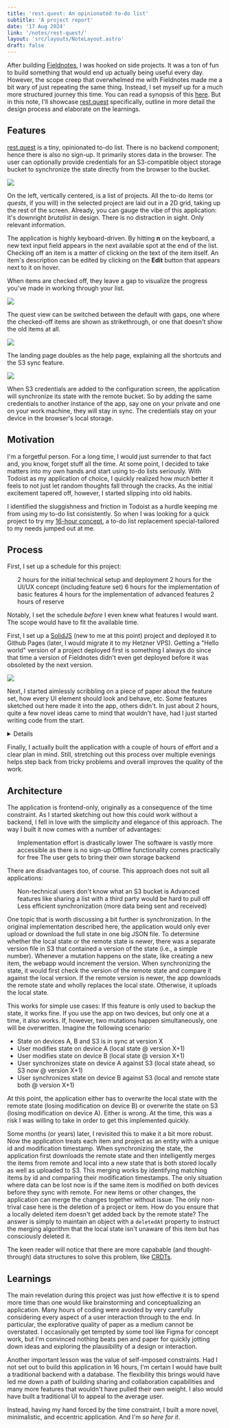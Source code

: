 ```yaml
---
title: 'rest.quest: An opinionated to-do list'
subtitle: 'A project report'
date: '17 Aug 2024'
link: '/notes/rest-quest/'
layout: 'src/layouts/NoteLayout.astro'
draft: false
---
```




After building [Fieldnotes](/notes/fieldnotes), I was hooked on side projects. It
was a ton of fun to build something that would end up actually being useful every day.
However, the scope creep that overwhelmed me with Fieldnotes made me a bit wary of just
repeating the same thing. Instead, I set myself up for a much more structured journey this
time. You can read a synopsis of this [here](/notes/16-hour-projects). But in this
note, I'll showcase [rest.quest](https://rest.quest) specifically, outline in more detail the design
process and elaborate on the learnings.

## Features

[rest.quest](https://rest.quest) is a tiny, opinionated to-do list. There is no backend
component; hence there is also no sign-up. It primarily stores data in the browser. The user can
optionally provide credentials for an S3-compatible object storage bucket to synchronize the state
directly from the browser to the bucket.

<Img src={app1} />

On the left, vertically centered, is a list of projects. All the to-do items (or
_quests_, if you will) in the selected project are laid out in a 2D grid, taking up the
rest of the screen. Already, you can gauge the vibe of this application: It's downright
_brutalist_ in design. There is no distraction in sight. Only relevant information.

The application is highly keyboard-driven. By hitting **n** on the keyboard, a new text input
field appears in the next available spot at the end of the list. Checking off an item is a matter
of clicking on the text of the item itself. An item's description can be edited by clicking on the
**Edit** button that appears next to it on hover.

When items are checked off, they leave a gap to visualize the progress you've made in working
through your list.

<Img src={app4} />

The quest view can be switched between the default with gaps, one where the checked-off items are
shown as strikethrough, or one that doesn't show the old items at all.

<Img src={app2} />

The landing page doubles as the help page, explaining all the shortcuts and the S3 sync feature.

<Img src={app3} />

When S3 credentials are added to the configuration screen, the application will synchronize its
state with the remote bucket. So by adding the same credentials to another instance of the app,
say one on your private and one on your work machine, they will stay in sync. The credentials stay
on your device in the browser's local storage.

## Motivation

I'm a forgetful person. For a long time, I would just surrender to that fact and, you know, forget
stuff all the time. At some point, I decided to take matters into my own hands and start using
to-do lists seriously. With Todoist as my application of choice, I quickly realized how much
better it feels to not just let random thoughts fall through the cracks. As the initial excitement
tapered off, however, I started slipping into old habits.

I identified the sluggishness and friction in Todoist as a hurdle keeping me from using my to-do
list consistently. So when I was looking for a quick project to try my
[16-hour concept](/notes/16-hour-projects), a to-do list replacement special-tailored
to my needs jumped out at me.

## Process

First, I set up a schedule for this project:

<ul class="pb-4">
	<LiD>2 hours for the initial technical setup and deployment</LiD>
	<LiD>2 hours for the UI/UX concept (including feature set)</LiD>
	<LiD>6 hours for the implementation of basic features</LiD>
	<LiD>4 hours for the implementation of advanced features</LiD>
	<LiD>2 hours of reserve</LiD>
</ul>

Notably, I set the schedule _before_ I even knew what features I would want. The scope
would have to fit the available time.

First, I set up a [SolidJS](https://www.solidjs.com/) (new to me at this point) project
and deployed it to Github Pages (later, I would migrate it to my Hetzner VPS). Getting a "Hello
world" version of a project deployed first is something I always do since that time a version of
Fieldnotes didn't even get deployed before it was obsoleted by the next version.

<div class="md:w-1/2 w-full mx-auto">
	<Img src={ux3} />
</div>

Next, I started aimlessly scribbling on a piece of paper about the feature set, how every UI
element should look and behave, etc. Some features sketched out here made it into the app, others
didn't. In just about 2 hours, quite a few novel ideas came to mind that wouldn't have, had I just
started writing code from the start.

<Details title="Full UX concept">
	<div class="md:w-1/2 w-full mx-auto">
		<Img src={ux1} />
		<Img src={ux2} />
		<Img src={ux3} />
		<Img src={ux4} />
		<Img src={ux5} />
		<Img src={ux6} />
		<Img src={ux7} />
		<Img src={ux8} />
	</div>
</Details>

Finally, I actually built the application with a couple of hours of effort and a clear plan in
mind. Still, stretching out this process over multiple evenings helps step back from tricky
problems and overall improves the quality of the work.

## Architecture

The application is frontend-only, originally as a consequence of the time constraint. As I started
sketching out how this could work without a backend, I fell in love with the simplicity and
elegance of this approach. The way I built it now comes with a number of advantages:

<ul class="pb-4">
	<LiD>Implementation effort is drastically lower</LiD>
	<LiD>The software is vastly more accessible as there is no sign-up</LiD>
	<LiD>Offline functionality comes practically for free</LiD>
	<LiD>The user gets to bring their own storage backend</LiD>
</ul>

There are disadvantages too, of course. This approach does not suit all applications:

<ul class="pb-4">
	<LiD>Non-technical users don't know what an S3 bucket is</LiD>
	<LiD>Advanced features like sharing a list with a third party would be hard to pull off</LiD>
	<LiD>Less efficient synchronization (more data being sent and received)</LiD>
</ul>

One topic that is worth discussing a bit further is synchronization. In the original
implementation described here, the application would only ever upload or download the full state
in one big JSON file. To determine whether the local state or the remote state is newer, there was
a separate version file in S3 that contained a version of the state (i.e., a simple number).
Whenever a mutation happens on the state, like creating a new item, the webapp would increment the
version. When synchronizing the state, it would first check the version of the remote state and
compare it against the local version. If the remote version is newer, the app downloads the remote
state and wholly replaces the local state. Otherwise, it uploads the local state.

This works for simple use cases: If this feature is only used to backup the state, it works fine.
If you use the app on two devices, but only one at a time, it also works. If, however, two
mutations happen simultaneously, one will be overwritten. Imagine the following scenario:

<ul class="pb-4">
	<Li>State on devices A, B and S3 is in sync at version X</Li>
	<Li>User modifies state on device A (local state @ version X+1)</Li>
	<Li>User modifies state on device B (local state @ version X+1)</Li>
	<Li>
		User synchronizes state on device A against S3 (local state ahead, so S3 now @ version X+1)
	</Li>
	<Li>
		User synchronizes state on device B against S3 (local and remote state both @ version X+1)
	</Li>
</ul>

At this point, the application either has to overwrite the local state with the remote state
(losing modification on device B) or overwrite the state on S3 (losing modification on device A).
Either is wrong. At the time, this was a risk I was willing to take in order to get this
implemented quickly.

Some months (or years) later, I revisited this to make it a bit more robust. Now the application
treats each item and project as an entity with a unique id and modification timestamp. When
synchronizing the state, the application first downloads the remote state and then intelligently
merges the items from remote and local into a new state that is both stored locally as well as
uploaded to S3. This merging works by identifying matching items by id and comparing their
modification timestamps. The only situation where data can be lost now is if the same item is
modified on both devices before they sync with remote. For new items or other changes, the
application can merge the changes together without issue. The only non-trival case here is the
deletion of a project or item. How do you ensure that a locally deleted item doesn't get added
back by the remote state? The answer is simply to maintain an object with a `deletedAt`
property to instruct the merging algorithm that the local state isn't unaware of this item but has
consciously deleted it.

The keen reader will notice that there are more capabable (and thought-through) data structures to
solve this problem, like [CRDTs](https://en.wikipedia.org/wiki/Conflict-free_replicated_data_type).

## Learnings

The main revelation during this project was just how effective it is to spend more time than one
would like brainstorming and conceptualizing an application. Many hours of coding were avoided by
very carefully considering every aspect of a user interaction through to the end. In particular,
the explorative quality of paper as a medium cannot be overstated. I occasionally get tempted by
some tool like Figma for concept work, but I'm convinced nothing beats pen and paper for quickly
jotting down ideas and exploring the plausibility of a design or interaction.

Another important lesson was the value of self-imposed constraints. Had I not set out to build
this application in 16 hours, I'm certain I would have built a traditional backend with a
database. The flexibility this brings would have led me down a path of building sharing and
collaboration capabilities and many more features that wouldn't have pulled their own weight. I
also would have built a traditional UI to appeal to the average user.

Instead, having my hand forced by the time constraint, I built a more novel, minimalistic, and
eccentric application. And I'm _so here for it_.
